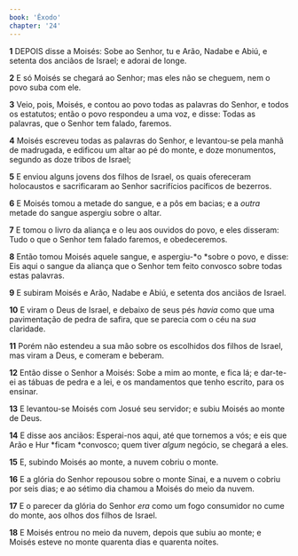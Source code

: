 ```yaml
---
book: 'Êxodo'
chapter: '24'
---
```


**1** DEPOIS disse a Moisés: Sobe ao Senhor, tu e Arão, Nadabe e Abiú, e setenta dos anciãos de Israel; e adorai de longe.

**2** E só Moisés se chegará ao Senhor; mas eles não se cheguem, nem o povo suba com ele.

**3** Veio, pois, Moisés, e contou ao povo todas as palavras do Senhor, e todos os estatutos; então o povo respondeu a uma voz, e disse: Todas as palavras, que o Senhor tem falado, faremos.

**4** Moisés escreveu todas as palavras do Senhor, e levantou-se pela manhã de madrugada, e edificou um altar ao pé do monte, e doze monumentos, segundo as doze tribos de Israel;

**5** E enviou alguns jovens dos filhos de Israel, os quais ofereceram holocaustos e sacrificaram ao Senhor sacrifícios pacíficos de bezerros.

**6** E Moisés tomou a metade do sangue, e a pôs em bacias; e a _outra_ metade do sangue aspergiu sobre o altar.

**7** E tomou o livro da aliança e o leu aos ouvidos do povo, e eles disseram: Tudo o que o Senhor tem falado faremos, e obedeceremos.

**8** Então tomou Moisés aquele sangue, e aspergiu-*o *sobre o povo, e disse: Eis aqui o sangue da aliança que o Senhor tem feito convosco sobre todas estas palavras.

**9** E subiram Moisés e Arão, Nadabe e Abiú, e setenta dos anciãos de Israel.

**10** E viram o Deus de Israel, e debaixo de seus pés _havia_ como que uma pavimentação de pedra de safira, que se parecia com o céu na _sua_ claridade.

**11** Porém não estendeu a sua mão sobre os escolhidos dos filhos de Israel, mas viram a Deus, e comeram e beberam.

**12** Então disse o Senhor a Moisés: Sobe a mim ao monte, e fica lá; e dar-te-ei as tábuas de pedra e a lei, e os mandamentos que tenho escrito, para os ensinar.

**13** E levantou-se Moisés com Josué seu servidor; e subiu Moisés ao monte de Deus.

**14** E disse aos anciãos: Esperai-nos aqui, até que tornemos a vós; e eis que Arão e Hur *ficam *convosco; quem tiver _algum_ negócio, se chegará a eles.

**15** E, subindo Moisés ao monte, a nuvem cobriu o monte.

**16** E a glória do Senhor repousou sobre o monte Sinai, e a nuvem o cobriu por seis dias; e ao sétimo dia chamou a Moisés do meio da nuvem.

**17** E o parecer da glória do Senhor _era_ como um fogo consumidor no cume do monte, aos olhos dos filhos de Israel.

**18** E Moisés entrou no meio da nuvem, depois que subiu ao monte; e Moisés esteve no monte quarenta dias e quarenta noites.
